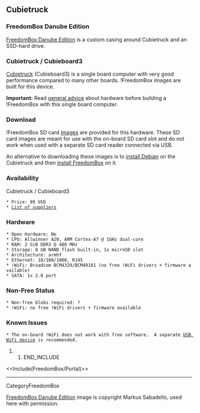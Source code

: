 == Cubietruck ==

=== FreedomBox Danube Edition ===

{{attachment:freedombox-danube.jpg|FreedomBox Danube Edition|width=640,height=561}}

[[http://projectdanube.org|FreedomBox Danube Edition]] is a custom casing around Cubietruck and an SSD-hard drive.

=== Cubietruck / Cubieboard3 ===

[[http://cubieboard.org/model/|Cubietruck]] (Cubieboard3) is a single board computer with very good performance compared to many other boards.  !FreedomBox images are built for this device.

'''Important:''' Read [[FreedomBox/Hardware|general advice]] about hardware before building a !FreedomBox with this single board computer.


=== Download ===

!FreedomBox SD card [[FreedomBox/Download|images]] are provided for this hardware.  These SD card images are meant for use with the on-board SD card slot and do not work when used with a separate SD card reader connected via USB.

An alternative to downloading these images is to [[InstallingDebianOn/Allwinner|install Debian]] on the Cubietruck and then [[FreedomBox/Hardware/Debian|install FreedomBox]] on it.

=== Availability ===

Cubietruck / Cubieboard3
 
 * Price: 89 USD
 * [[http://cubieboard.org/buy/|List of suppliers]]
 
=== Hardware ===

 * Open Hardware: No
 * CPU: Allwinner A20, ARM Cortex-A7 @ 1GHz dual-core
 * RAM: 2 GiB DDR3 @ 480 MHz
 * Storage: 8 GB NAND flash built-in, 1x microSD slot
 * Architecture: armhf
 * Ethernet: 10/100/1000, RJ45
 * !WiFi: Broadcom BCM4329/BCM40181 (no free !WiFi drivers + firmware available)
 * SATA: 1x 2.0 port

=== Non-Free Status ===

 * Non-free blobs required: ?
 * !WiFi: no free !WiFi drivers + firmware available

=== Known Issues ===

 * The on-board !WiFi does not work with free software.  A separate [[FreedomBox/Hardware/USBWiFi|USB WiFi device]] is recommended.

## END_INCLUDE

<<Include(FreedomBox/Portal)>>

----
CategoryFreedomBox

[[http://projectdanube.org/|FreedomBox Danube Edition]] image is copyright Markus Sabadello, used here with permission.

